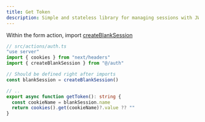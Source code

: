 ```yaml
---
title: Get Token
description: Simple and stateless library for managing sessions with JWT.
---
```


<Tabs>
  <TabItem label="Next.js">
  
Within the form action, import [createBlankSession](/reference/createBlankSession)

  ```ts
  // src/actions/auth.ts
  "use server"
  import { cookies } from "next/headers"
  import { createBlankSession } from "@/auth"
  
  // Should be defined right after imports
  const blankSession = createBlankSession()
  
  // .. 
  export async function getToken(): string {
    const cookieName = blankSession.name
    return cookies().get(cookieName)?.value ?? ""
  }
  
  ```
  </TabItem>
</Tabs>

